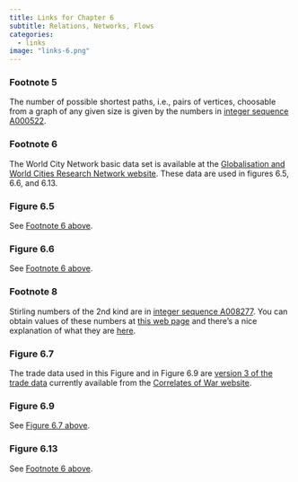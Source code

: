 ```yaml
---
title: Links for Chapter 6
subtitle: Relations, Networks, Flows
categories:
  - links
image: "links-6.png"
---
```


### Footnote 5
The number of possible shortest paths, i.e., pairs of vertices, choosable from a graph of any given size is given by the numbers in [integer sequence A000522](https://oeis.org/A000522).

### Footnote 6
The World City Network basic data set is available at the [Globalisation and World Cities Research Network website](https://gawc.lboro.ac.uk/gawc-worlds/gawc-data/dataset-11/). These data are used in figures 6.5, 6.6, and 6.13.

### Figure 6.5
See [Footnote 6 above](#footnote-6.6).

### Figure 6.6
See [Footnote 6 above](#footnote-6.6).

### Footnote 8
Stirling numbers of the 2nd kind are in [integer sequence A008277](https://oeis.org/A008277). You can obtain values of these numbers at [this web page](https://owlcalculator.com/combinatorics/stirling-numbers-calculator) and there's a nice explanation of what they are [here](https://discrete.openmathbooks.org/more/mdm/sec_adv-stirling.html).

### Figure 6.7
The trade data used in this Figure and in Figure 6.9 are [version 3 of the trade data](https://correlatesofwar.org/wp-content/uploads/COW_Trade_3.0.zip) currently available from the [Correlates of War website](https://correlatesofwar.org). 

### Figure 6.9
See [Figure 6.7 above](#figure-6.7).

### Figure 6.13
See [Footnote 6 above](#footnote-6.6).

